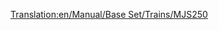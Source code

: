 [[Translation:en/Manual/Base Set/Trains/MJS250]]
{{en/Trains|Image=[[File:en/Mjs250.png]]
|Cost=£9,375 ($18.750)
|Speed=80 km/h (50 mph)
|Weight=65 t
|Power=600 hp (448 kW)
|Annual=£990 ($1.980)
|Designed=1955
|Lifespan=22
|Capacity=N/A
|Description=The MJS250 is the first diesel powered engine available in [[en/Manual/Climates#sub-arctic|sub-arctic]] and [[en/Manual/Climates#sub-tropical|sub-tropical]] climates. It is cheap but lacks speed and power. Upgrade away from these as soon as time and money permit it. However, a multiheaded engine out of two MJS250s will be cheaper and more powerful than a [[en/Manual/Base Set/Trains/Wills 2-8-0]].
|Real-life=The MJS250 resembles the Davenport 44t switcher.}}
